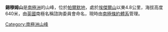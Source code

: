 {{Coord|69|28|S|67|56|W||display=title}}

'''錫穆姆山'''是[[南極洲|南極洲]]的山峰，位於[[帕爾默地|帕爾默地]]，處於[[埃傑爾山|埃傑爾山]]以東4.8公里，海拔高度640米，由[[英國|英國]]南極名稱諮詢委員會命名，現時由[[南極條約體系|南極條約體系]]管理。

{{Antarctica-geo-stub}}
[[Category:南極洲山峰|Category:南極洲山峰]]